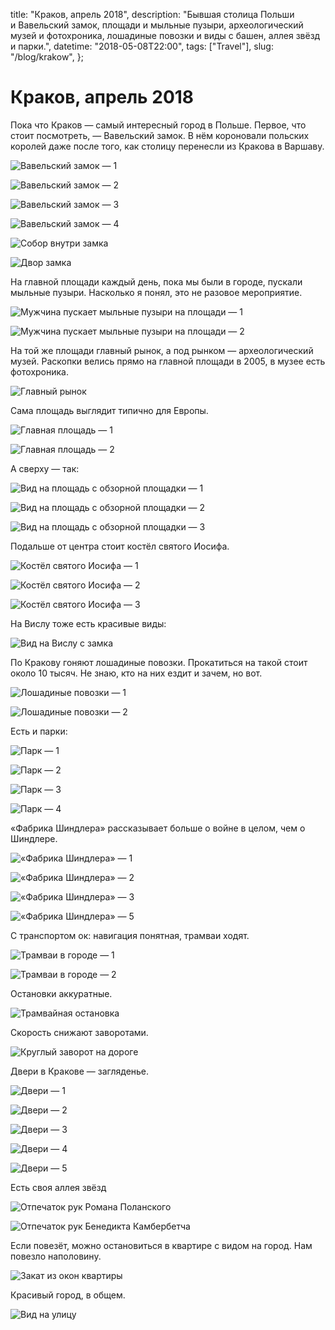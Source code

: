   title: "Краков, апрель 2018",
  description:
    "Бывшая столица Польши и Вавельский замок, площади и мыльные пузыри, археологический музей и фотохроника, лошадиные повозки и виды с башен, аллея звёзд и парки.",
  datetime: "2018-05-08T22:00",
  tags: ["Travel"],
  slug: "/blog/krakow",
};

# Краков, апрель 2018

Пока что Краков — самый интересный город в Польше. Первое, что стоит посмотреть, — Вавельский замок. В нём короновали польских королей даже после того, как столицу перенесли из Кракова в Варшаву.

![Вавельский замок — 1](/img/blog/krakow/1.jpg)

![Вавельский замок — 2](/img/blog/krakow/2.jpg)

![Вавельский замок — 3](/img/blog/krakow/3.jpg)

![Вавельский замок — 4](/img/blog/krakow/4.jpg)

![Собор внутри замка](/img/blog/krakow/5.jpg)

![Двор замка](/img/blog/krakow/6.jpg)

На главной площади каждый день, пока мы были в городе, пускали мыльные пузыри. Насколько я понял, это не разовое мероприятие.

![Мужчина пускает мыльные пузыри на площади — 1](/img/blog/krakow/cover.jpg)

![Мужчина пускает мыльные пузыри на площади — 2](/img/blog/krakow/8.jpg)

На той же площади главный рынок, а под рынком — археологический музей. Раскопки велись прямо на главной площади в 2005, в музее есть фотохроника.

![Главный рынок](/img/blog/krakow/9.jpg)

Сама площадь выглядит типично для Европы.

![Главная площадь — 1](/img/blog/krakow/10.jpg)

![Главная площадь — 2](/img/blog/krakow/11.jpg)

А сверху — так:

![Вид на площадь с обзорной площадки — 1](/img/blog/krakow/12.jpg)

![Вид на площадь с обзорной площадки — 2](/img/blog/krakow/13.jpg)

![Вид на площадь с обзорной площадки — 3](/img/blog/krakow/14.jpg)

Подальше от центра стоит костёл святого Иосифа.

![Костёл святого Иосифа — 1](/img/blog/krakow/15.jpg)

![Костёл святого Иосифа — 2](/img/blog/krakow/16.jpg)

![Костёл святого Иосифа — 3](/img/blog/krakow/17.jpg)

На Вислу тоже есть красивые виды:

![Вид на Вислу с замка](/img/blog/krakow/18.jpg)

По Кракову гоняют лошадиные повозки. Прокатиться на такой стоит около 10 тысяч. Не знаю, кто на них ездит и зачем, но вот.

![Лошадиные повозки — 1](/img/blog/krakow/19.jpg)

![Лошадиные повозки — 2](/img/blog/krakow/20.jpg)

Есть и парки:

![Парк — 1](/img/blog/krakow/21.jpg)

![Парк — 2](/img/blog/krakow/22.jpg)

![Парк — 3](/img/blog/krakow/23.jpg)

![Парк — 4](/img/blog/krakow/24.jpg)

«Фабрика Шиндлера» рассказывает больше о войне в целом, чем о Шиндлере.

![«Фабрика Шиндлера» — 1](/img/blog/krakow/25.jpg)

![«Фабрика Шиндлера» — 2](/img/blog/krakow/26.jpg)

![«Фабрика Шиндлера» — 3](/img/blog/krakow/27.jpg)

![«Фабрика Шиндлера» — 5](/img/blog/krakow/29.jpg)

С транспортом ок: навигация понятная, трамваи ходят.

![Трамваи в городе — 1](/img/blog/krakow/30.jpg)

![Трамваи в городе — 2](/img/blog/krakow/31.jpg)

Остановки аккуратные.

![Трамвайная остановка](/img/blog/krakow/32.jpg)

Скорость снижают заворотами.

![Круглый заворот на дороге](/img/blog/krakow/33.jpg)

Двери в Кракове — загляденье.

![Двери — 1](/img/blog/krakow/34.jpg)

![Двери — 2](/img/blog/krakow/35.jpg)

![Двери — 3](/img/blog/krakow/36.jpg)

![Двери — 4](/img/blog/krakow/37.jpg)

![Двери — 5](/img/blog/krakow/38.jpg)

Есть своя аллея звёзд

![Отпечаток рук Романа Поланского](/img/blog/krakow/39.jpg)

![Отпечаток рук Бенедикта Камбербетча](/img/blog/krakow/40.jpg)

Если повезёт, можно остановиться в квартире с видом на город. Нам повезло наполовину.

![Закат из окон квартиры](/img/blog/krakow/41.jpg)

Красивый город, в общем.

![Вид на улицу](/img/blog/krakow/42.jpg)
